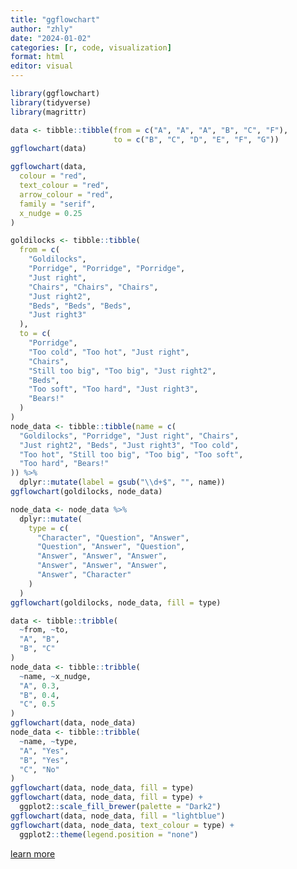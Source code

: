 ---
title: "ggflowchart"
author: "zhly"
date: "2024-01-02"
categories: [r, code, visualization]
format: html
editor: visual
---

```{r}
library(ggflowchart)
library(tidyverse)
library(magrittr)
```

```{r}
data <- tibble::tibble(from = c("A", "A", "A", "B", "C", "F"),
                       to = c("B", "C", "D", "E", "F", "G"))
ggflowchart(data)
```

```{r}
ggflowchart(data,
  colour = "red",
  text_colour = "red",
  arrow_colour = "red",
  family = "serif",
  x_nudge = 0.25
)
```

```{r}
goldilocks <- tibble::tibble(
  from = c(
    "Goldilocks",
    "Porridge", "Porridge", "Porridge",
    "Just right",
    "Chairs", "Chairs", "Chairs",
    "Just right2",
    "Beds", "Beds", "Beds",
    "Just right3"
  ),
  to = c(
    "Porridge",
    "Too cold", "Too hot", "Just right",
    "Chairs",
    "Still too big", "Too big", "Just right2",
    "Beds",
    "Too soft", "Too hard", "Just right3",
    "Bears!"
  )
)
node_data <- tibble::tibble(name = c(
  "Goldilocks", "Porridge", "Just right", "Chairs",
  "Just right2", "Beds", "Just right3", "Too cold",
  "Too hot", "Still too big", "Too big", "Too soft",
  "Too hard", "Bears!"
)) %>%
  dplyr::mutate(label = gsub("\\d+$", "", name))
ggflowchart(goldilocks, node_data)
```

```{r}
node_data <- node_data %>%
  dplyr::mutate(
    type = c(
      "Character", "Question", "Answer",
      "Question", "Answer", "Question",
      "Answer", "Answer", "Answer",
      "Answer", "Answer", "Answer",
      "Answer", "Character"
    )
  )
ggflowchart(goldilocks, node_data, fill = type)
```

```{r}
data <- tibble::tribble(
  ~from, ~to,
  "A", "B",
  "B", "C"
)
node_data <- tibble::tribble(
  ~name, ~x_nudge,
  "A", 0.3,
  "B", 0.4,
  "C", 0.5
)
ggflowchart(data, node_data)
node_data <- tibble::tribble(
  ~name, ~type,
  "A", "Yes",
  "B", "Yes",
  "C", "No"
)
ggflowchart(data, node_data, fill = type)
ggflowchart(data, node_data, fill = type) +
  ggplot2::scale_fill_brewer(palette = "Dark2")
ggflowchart(data, node_data, fill = "lightblue")
ggflowchart(data, node_data, text_colour = type) +
  ggplot2::theme(legend.position = "none")
```

[learn more](https://nrennie.github.io/ggflowchart/)
